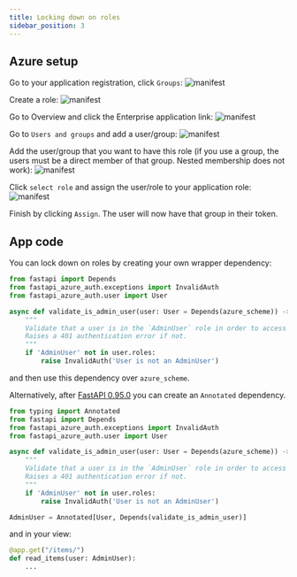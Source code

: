 ```yaml
---
title: Locking down on roles
sidebar_position: 3
---
```


## Azure setup
Go to your application registration, click `Groups`:
![manifest](../../static/img/usage-and-faq/role_1.png)

Create a role:
![manifest](../../static/img/usage-and-faq/role_2.png)

Go to Overview and click the Enterprise application link:
![manifest](../../static/img/usage-and-faq/role_3.png)

Go to `Users and groups` and add a user/group:
![manifest](../../static/img/usage-and-faq/role_4.png)

Add the user/group that you want to have this role (if you use a group, the users must be a direct member of that group. Nested membership does not work):
![manifest](../../static/img/usage-and-faq/role_5.png)

Click `select role` and assign the user/role to your application role:
![manifest](../../static/img/usage-and-faq/role_6.png)

Finish by clicking `Assign`. The user will now have that group in their token.

## App code

You can lock down on roles by creating your own wrapper dependency:

```python title="dependencies.py"
from fastapi import Depends
from fastapi_azure_auth.exceptions import InvalidAuth
from fastapi_azure_auth.user import User

async def validate_is_admin_user(user: User = Depends(azure_scheme)) -> None:
    """
    Validate that a user is in the `AdminUser` role in order to access the API.
    Raises a 401 authentication error if not.
    """
    if 'AdminUser' not in user.roles:
        raise InvalidAuth('User is not an AdminUser')
```

and then use this dependency over `azure_scheme`.


Alternatively, after [FastAPI 0.95.0](https://github.com/tiangolo/fastapi/releases/tag/0.95.0) you can create an
``Annotated`` dependency.

```python title="security.py"
from typing import Annotated
from fastapi import Depends
from fastapi_azure_auth.exceptions import InvalidAuth
from fastapi_azure_auth.user import User

async def validate_is_admin_user(user: User = Depends(azure_scheme)) -> None:
    """
    Validate that a user is in the `AdminUser` role in order to access the API.
    Raises a 401 authentication error if not.
    """
    if 'AdminUser' not in user.roles:
        raise InvalidAuth('User is not an AdminUser')

AdminUser = Annotated[User, Depends(validate_is_admin_user)]
```
and in your view:

```python title="my_view.py"
@app.get("/items/")
def read_items(user: AdminUser):
    ...
```

